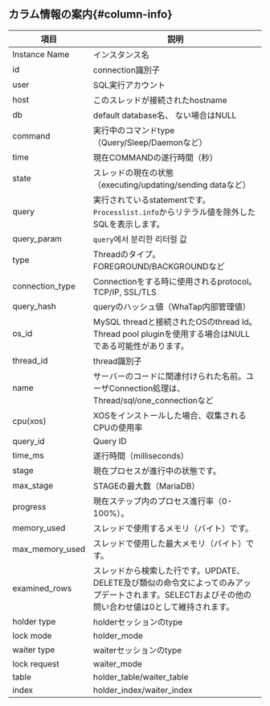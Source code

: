 ## カラム情報の案内{#column-info}

| 項目              | 説明                                                                                  |
| --------------- | ----------------------------------------------------------------------------------- |
| Instance Name   | インスタンス名                                                                             |
| id              | connection識別子                                                                       |
| user            | SQL実行アカウント                                                                          |
| host            | このスレッドが接続されたhostname                                                                |
| db              | default database名、 ない場合はNULL                                                        |
| command         | 実行中のコマンドtype（Query/Sleep/Daemonなど）                                                  |
| time            | 現在COMMANDの遂行時間（秒）                                                                   |
| state           | スレッドの現在の状態（executing/updating/sending dataなど）                                       |
| query           | 実行されているstatementです。`Processlist.info`からリテラル値を除外したSQLを表示します。                         |
| query_param     | `query`에서 분리한 리터럴 값                                                                 |
| type            | Threadのタイプ。FOREGROUND/BACKGROUNDなど                                                  |
| connection_type | Connectionをする時に使用されるprotocol。TCP/IP, SSL/TLS                                        |
| query_hash      | queryのハッシュ値（WhaTap内部管理値）                                                            |
| os_id           | MySQL threadと接続されたOSのthread Id。Thread pool pluginを使用する場合はNULLである可能性があります。           |
| thread_id       | thread識別子                                                                           |
| name            | サーバーのコードに関連付けられた名前。ユーザConnection処理は、Thread/sql/one_connectionなど                     |
| cpu(xos)        | XOSをインストールした場合、収集されるCPUの使用率                                                         |
| query_id        | Query ID                                                                            |
| time_ms         | 遂行時間（milliseconds）                                                                  |
| stage           | 現在プロセスが進行中の状態です。                                                                    |
| max_stage       | STAGEの最大数（MariaDB）                                                                  |
| progress        | 現在ステップ内のプロセス進行率（0-100%）。                                                            |
| memory_used     | スレッドで使用するメモリ（バイト）です。                                                                |
| max_memory_used | スレッドで使用した最大メモリ（バイト）です。                                                              |
| examined_rows   | スレッドから検索した行です。UPDATE、DELETE及び類似の命令文によってのみアップデートされます。SELECTおよびその他の問い合わせ値は0として維持されます。 |
| holder type     | holderセッションのtype                                                                    |
| lock mode       | holder_mode                                                                         |
| waiter type     | waiterセッションのtype                                                                    |
| lock request    | waiter_mode                                                                         |
| table           | holder_table/waiter_table                                                           |
| index           | holder_index/waiter_index                                                           |
